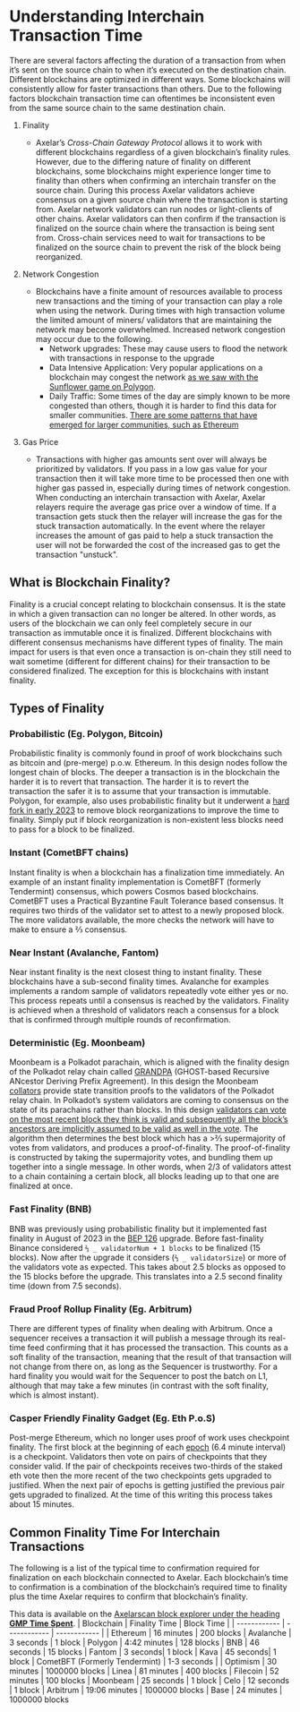 # Understanding Interchain Transaction Time

There are several factors affecting the duration of a transaction from when it’s sent on the source chain to when it’s executed on the destination chain. Different blockchains are optimized in different ways. Some blockchains will consistently allow for faster transactions than others. Due to the following factors blockchain transaction time can oftentimes be inconsistent even from the same source chain to the same destination chain.

1. Finality

   - Axelar’s _Cross-Chain Gateway Protocol_ allows it to work with different blockchains regardless of a given blockchain’s finality rules. However, due to the differing nature of finality on different blockchains, some blockchains might experience longer time to finality than others when confirming an interchain transfer on the source chain. During this process Axelar validators achieve consensus on a given source chain where the transaction is starting from. Axelar network validators can run nodes or light-clients of other chains. Axelar validators can then confirm if the transaction is finalized on the source chain where the transaction is being sent from. Cross-chain services need to wait for transactions to be finalized on the source chain to prevent the risk of the block being reorganized.

1. Network Congestion

   - Blockchains have a finite amount of resources available to process new transactions and the timing of your transaction can play a role when using the network. During times with high transaction volume the limited amount of miners/ validators that are maintaining the network may become overwhelmed. Increased network congestion may occur due to the following.
     - Network upgrades: These may cause users to flood the network with transactions in response to the upgrade
     - Data Intensive Application: Very popular applications on a blockchain may congest the network [as we saw with the Sunflower game on Polygon](https://decrypt.co/89913/nft-farming-game-clogging-up-ethereum-scaling-solution-polygon).
     - Daily Traffic: Some times of the day are simply known to be more congested than others, though it is harder to find this data for smaller communities. [There are some patterns that have emerged for larger communities, such as Ethereum](https://coinmarketcap.com/alexandria/article/what-is-the-best-time-to-transact-on-ethereum-flipside-crypto)

1. Gas Price
   - Transactions with higher gas amounts sent over will always be prioritized by validators. If you pass in a low gas value for your transaction then it will take more time to be processed then one with higher gas passed in, especially during times of network congestion. When conducting an interchain transaction with Axelar, Axelar relayers require the average gas price over a window of time. If a transaction gets stuck then the relayer will increase the gas for the stuck transaction automatically. In the event where the relayer increases the amount of gas paid to help a stuck transaction the user will not be forwarded the cost of the increased gas to get the transaction "unstuck".

## What is Blockchain Finality?

Finality is a crucial concept relating to blockchain consensus. It is the state in which a given transaction can no longer be altered. In other words, as users of the blockchain we can only feel completely secure in our transaction as immutable once it is finalized. Different blockchains with different consensus mechanisms have different types of finality. The main impact for users is that even once a transaction is on-chain they still need to wait sometime (different for different chains) for their transaction to be considered finalized. The exception for this is blockchains with instant finality.

## Types of Finality

### Probabilistic (Eg. Polygon, Bitcoin)

Probabilistic finality is commonly found in proof of work blockchains such as bitcoin and (pre-merge) p.o.w. Ethereum. In this design nodes follow the longest chain of blocks. The deeper a transaction is in the blockchain the harder it is to revert that transaction. The harder it is to revert the transaction the safer it is to assume that your transaction is immutable. Polygon, for example, also uses probabilistic finality but it underwent a [hard fork in early 2023](https://polygon.technology/blog/hardfork-incoming-upgrading-polygon-pos-chain-to-boost-performance) to remove block reorganizations to improve the time to finality. Simply put if block reorganization is non-existent less blocks need to pass for a block to be finalized.

### Instant (CometBFT chains)

Instant finality is when a blockchain has a finalization time immediately. An example of an instant finality implementation is CometBFT (formerly Tendermint) consensus, which powers Cosmos based blockchains. CometBFT uses a Practical Byzantine Fault Tolerance based consensus. It requires two thirds of the validator set to attest to a newly proposed block. The more validators available, the more checks the network will have to make to ensure a ⅔ consensus.

### Near Instant (Avalanche, Fantom)

Near instant finality is the next closest thing to instant finality. These blockchains have a sub-second finality times. Avalanche for examples implements a random sample of validators repeatedly vote either yes or no. This process repeats until a consensus is reached by the validators. Finality is achieved when a threshold of validators reach a consensus for a block that is confirmed through multiple rounds of reconfirmation.

### Deterministic (Eg. Moonbeam)

Moonbeam is a Polkadot parachain, which is aligned with the finality design of the Polkadot relay chain called [GRANDPA](https://github.com/w3f/consensus/blob/master/pdf/grandpa.pdf) (GHOST-based Recursive ANcestor Deriving Prefix Agreement). In this design the Moonbeam [collators](https://wiki.polkadot.network/docs/learn-collator) provide state transition proofs to the validators of the Polkadot relay chain. In Polkadot’s system validators are coming to consensus on the state of its parachains rather than blocks. In this design [validators can vote on the most recent block they think is valid and subsequently all the block’s ancestors are implicitly assumed to be valid as well in the vote](https://medium.com/polkadot-network/grandpa-block-finality-in-polkadot-an-introduction-part-1-d08a24a021b5). The algorithm then determines the best block which has a >⅔ supermajority of votes from validators, and produces a proof-of-finality. The proof-of-finality is constructed by taking the supermajority votes, and bundling them up together into a single message. In other words, when 2/3 of validators attest to a chain containing a certain block, all blocks leading up to that one are finalized at once.

### Fast Finality (BNB)

BNB was previously using probabilistic finality but it implemented fast finality in August of 2023 in the [BEP 126](https://forum.bnbchain.org/t/bep-126-draft-introduce-fast-finality-mechanism/123) upgrade. Before fast-finality Binance considered `⅔ _ validatorNum + 1 blocks` to be finalized (15 blocks). Now after the upgrade it considers (`⅔ _ validatorSize`) or more of the validators vote as expected. This takes about 2.5 blocks as opposed to the 15 blocks before the upgrade. This translates into a 2.5 second finality time (down from 7.5 seconds).

### Fraud Proof Rollup Finality (Eg. Arbitrum)

There are different types of finality when dealing with Arbitrum. Once a sequencer receives a transaction it will publish a message through its real-time feed confirming that it has processed the transaction. This counts as a soft finality of the transaction, meaning that the result of that transaction will not change from there on, as long as the Sequencer is trustworthy. For a hard finality you would wait for the Sequencer to post the batch on L1, although that may take a few minutes (in contrast with the soft finality, which is almost instant).

### Casper Friendly Finality Gadget (Eg. Eth P.o.S)

Post-merge Ethereum, which no longer uses proof of work uses checkpoint finality. The first block at the beginning of each [epoch](https://info.etherscan.com/epoch-in-ethereum/) (6.4 minute interval) is a checkpoint. Validators then vote on pairs of checkpoints that they consider valid. If the pair of checkpoints receives two-thirds of the staked eth vote then the more recent of the two checkpoints gets upgraded to justified. When the next pair of epochs is getting justified the previous pair gets upgraded to finalized. At the time of this writing this process takes about 15 minutes.

## Common Finality Time For Interchain Transactions

The following is a list of the typical time to confirmation required for finalization on each blockchain connected to Axelar. Each blockchain’s time to confirmation is a combination of the blockchain’s required time to finality plus the time Axelar requires to confirm that blockchain’s finality.

This data is available on the [Axelarscan block explorer under the heading **GMP Time Spent**](https://axelarscan.io/interchain).
| Blockchain | Finality Time | Block Time |
| ------------ | ------------ | ------------ |
| Ethereum | 16 minutes | 200 blocks
| Avalanche | 3 seconds | 1 block
| Polygon | 4:42 minutes | 128 blocks
| BNB | 46 seconds | 15 blocks
| Fantom | 3 seconds| 1 block
| Kava | 45 seconds| 1 block
| CometBFT (Formerly Tendermint) | 1-3 seconds |
| Optimism | 30 minutes | 1000000 blocks
| Linea | 81 minutes | 400 blocks
| Filecoin | 52 minutes | 100 blocks
| Moonbeam | 25 seconds | 1 block
| Celo | 12 seconds | 1 block
| Arbitrum | 19:06 minutes | 1000000 blocks
| Base | 24 minutes | 1000000 blocks
